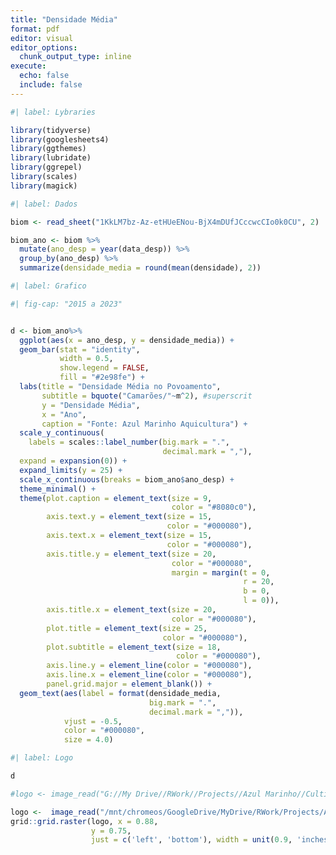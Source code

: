 ```yaml
---
title: "Densidade Média"
format: pdf
editor: visual
editor_options: 
  chunk_output_type: inline
execute:
  echo: false
  include: false
---
```


```r

#| label: Lybraries

library(tidyverse)
library(googlesheets4)
library(ggthemes)
library(lubridate)
library(ggrepel)
library(scales)
library(magick)
```

```r
#| label: Dados

biom <- read_sheet("1KkLM7bz-Az-etHUeENou-BjX4mDUfJCccwcCIo0k0CU", 2)
```

```r

biom_ano <- biom %>%
  mutate(ano_desp = year(data_desp)) %>% 
  group_by(ano_desp) %>%
  summarize(densidade_media = round(mean(densidade), 2))

```

```r

#| label: Grafico

#| fig-cap: "2015 a 2023"


d <- biom_ano%>%
  ggplot(aes(x = ano_desp, y = densidade_media)) +
  geom_bar(stat = "identity", 
           width = 0.5, 
           show.legend = FALSE,
           fill = "#2e98fe") +
  labs(title = "Densidade Média no Povoamento",
       subtitle = bquote("Camarões/"~m^2), #superscrit
       y = "Densidade Média",
       x = "Ano",
       caption = "Fonte: Azul Marinho Aquicultura") +
  scale_y_continuous(
    labels = scales::label_number(big.mark = ".",
                                  decimal.mark = ","),
  expand = expansion(0)) +
  expand_limits(y = 25) +
  scale_x_continuous(breaks = biom_ano$ano_desp) +
  theme_minimal() +
  theme(plot.caption = element_text(size = 9, 
                                    color = "#8080c0"),
        axis.text.y = element_text(size = 15, 
                                   color = "#000080"),
        axis.text.x = element_text(size = 15, 
                                   color = "#000080"),
        axis.title.y = element_text(size = 20,
                                    color = "#000080",
                                    margin = margin(t = 0, 
                                                    r = 20, 
                                                    b = 0, 
                                                    l = 0)),
        axis.title.x = element_text(size = 20, 
                                    color = "#000080"),
        plot.title = element_text(size = 25, 
                                  color = "#000080"),
        plot.subtitle = element_text(size = 18, 
                                     color = "#000080"),
        axis.line.y = element_line(color = "#000080"),
        axis.line.x = element_line(color = "#000080"),
        panel.grid.major = element_blank()) +
  geom_text(aes(label = format(densidade_media, 
                               big.mark = ".", 
                               decimal.mark = ",")),
            vjust = -0.5, 
            color = "#000080", 
            size = 4.0) 

```

```r

#| label: Logo

d

#logo <- image_read("G://My Drive//RWork//Projects//Azul Marinho//Cultivos//Images//azul_logo_transp.png") # no windows

logo <-  image_read("/mnt/chromeos/GoogleDrive/MyDrive/RWork/Projects/Azul Marinho/Cultivos/Images/azul_logo_transp.png") # no ChromeOS 
grid::grid.raster(logo, x = 0.88, 
                  y = 0.75, 
                  just = c('left', 'bottom'), width = unit(0.9, 'inches'))

```
